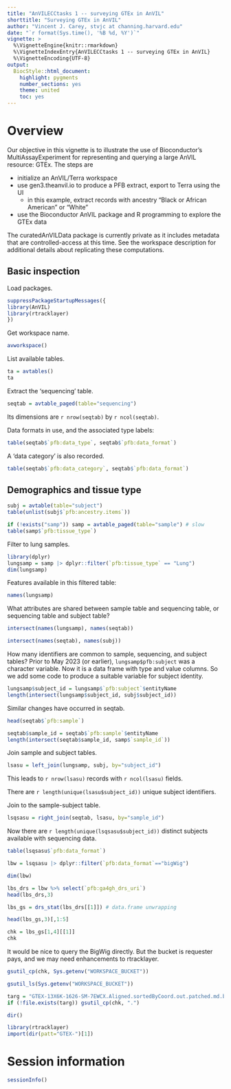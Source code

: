 ```yaml
---
title: "AnVILECCtasks 1 -- surveying GTEx in AnVIL"
shorttitle: "Surveying GTEx in AnVIL"
author: "Vincent J. Carey, stvjc at channing.harvard.edu"
date: "`r format(Sys.time(), '%B %d, %Y')`"
vignette: >
  %\VignetteEngine{knitr::rmarkdown}
  %\VignetteIndexEntry{AnVILECCtasks 1 -- surveying GTEx in AnVIL}
  %\VignetteEncoding{UTF-8}
output:
  BiocStyle::html_document:
    highlight: pygments
    number_sections: yes
    theme: united
    toc: yes
---
```


# Overview

Our objective in this vignette is to illustrate the use of Bioconductor's MultiAssayExperiment
for representing and querying a large AnVIL resource: GTEx.  The steps are

- initialize an AnVIL/Terra workspace
- use gen3.theanvil.io to produce a PFB extract, export to Terra using the UI
    - in this example, extract records with ancestry "Black or African American" or "White"
- use the Bioconductor AnVIL package and R programming to explore the GTEx data

The curatedAnVILData package is currently private as it includes metadata that
are controlled-access at this time.  See the workspace description for additional
details about replicating these computations.


## Basic inspection

Load packages.

```r
suppressPackageStartupMessages({
library(AnVIL)
library(rtracklayer)
})

```

Get workspace name.

```r
avworkspace()
```

List available tables.

```r
ta = avtables()
ta
```

Extract the 'sequencing' table.


```r
seqtab = avtable_paged(table="sequencing")
```

Its dimensions are `r nrow(seqtab)` by `r ncol(seqtab)`.

Data formats in use, and the associated type labels:


```r
table(seqtab$`pfb:data_type`, seqtab$`pfb:data_format`)
```

A 'data category' is also recorded.

```r
table(seqtab$`pfb:data_category`, seqtab$`pfb:data_format`)
```

## Demographics and tissue type

```r
subj = avtable(table="subject")
table(unlist(subj$`pfb:ancestry.items`))
```

```r
if (!exists("samp")) samp = avtable_paged(table="sample") # slow
table(samp$`pfb:tissue_type`)
```

Filter to lung samples.

```r
library(dplyr)
lungsamp = samp |> dplyr::filter(`pfb:tissue_type` == "Lung")
dim(lungsamp)
```

Features available in this filtered table:

```r
names(lungsamp)
```

What attributes are shared between sample table and sequencing table,
or sequencing table and subject table?

```r
intersect(names(lungsamp), names(seqtab))
```
```r
intersect(names(seqtab), names(subj))
```

How many identifiers are common to sample, sequencing, and subject tables?  Prior
to May 2023 (or earlier), `lungsamp$pfb:subject` was a character variable.  Now
it is a data frame with type and value columns.  So we add some code to
produce a suitable variable for subject identity.

```r
lungsamp$subject_id = lungsamp$`pfb:subject`$entityName
length(intersect(lungsamp$subject_id, subj$subject_id))
```
Similar changes have occurred in seqtab.
```r
head(seqtab$`pfb:sample`)
```
```r
seqtab$sample_id = seqtab$`pfb:sample`$entityName
length(intersect(seqtab$sample_id, samp$`sample_id`))
```



Join sample and subject tables.

```r
lsasu = left_join(lungsamp, subj, by="subject_id")
```

This leads to `r nrow(lsasu)` records with `r ncol(lsasu)` fields.

There are `r length(unique(lsasu$subject_id))` unique subject identifiers.


Join to the sample-subject table.

```r
lsqsasu = right_join(seqtab, lsasu, by="sample_id")
```

Now there are `r length(unique(lsqsasu$subject_id))` distinct
subjects available with sequencing data.




```r
table(lsqsasu$`pfb:data_format`)
```

```r
lbw = lsqsasu |> dplyr::filter(`pfb:data_format`=="bigWig")
```


```r
dim(lbw)
```


```r
lbs_drs = lbw %>% select(`pfb:ga4gh_drs_uri`)
head(lbs_drs,3)
```

```r
lbs_gs = drs_stat(lbs_drs[[1]]) # data.frame unwrapping
```


```r
head(lbs_gs,3)[,1:5]
```


```r
chk = lbs_gs[1,4][[1]]
chk
```

It would be nice to query the BigWig directly.  But the bucket is requester pays, and we may need enhancements to rtracklayer.


```r
gsutil_cp(chk, Sys.getenv("WORKSPACE_BUCKET"))
```


```r
gsutil_ls(Sys.getenv("WORKSPACE_BUCKET"))
```


```r
targ = "GTEX-13X6K-1626-SM-7EWCX.Aligned.sortedByCoord.out.patched.md.bigWig"
if (!file.exists(targ)) gsutil_cp(chk, ".")
```


```r
dir()
```


```r
library(rtracklayer)
import(dir(patt="GTEX-")[1])
```

# Session information

```r
sessionInfo()
```
